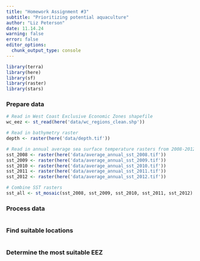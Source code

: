 ```yaml
---
title: "Homework Assignment #3"
subtitle: "Prioritizing potential aquaculture"
author: "Liz Peterson"
date: 11.14.24
warning: false
error: false
editor_options: 
  chunk_output_type: console
---
```


```r
library(terra)
library(here)
library(sf)
library(raster)
library(stars)
```

### Prepare data
```r
# Read in West Coast Exclusive Economic Zones shapefile
wc_eez <- st_read(here('data/wc_regions_clean.shp'))

# Read in bathymetry raster
depth <- raster(here('data/depth.tif'))

# Read in annual average sea surface temperature rasters from 2008-2012
sst_2008 <- raster(here('data/average_annual_sst_2008.tif'))
sst_2009 <- raster(here('data/average_annual_sst_2009.tif'))
sst_2010 <- raster(here('data/average_annual_sst_2010.tif'))
sst_2011 <- raster(here('data/average_annual_sst_2011.tif'))
sst_2012 <- raster(here('data/average_annual_sst_2012.tif'))
```

```r
# Combine SST rasters
sst_all <- st_mosaic(sst_2008, sst_2009, sst_2010, sst_2011, sst_2012)
```

### Process data
```r

```

### Find suitable locations
```r

```

### Determine the most suitable EEZ
```r

```

